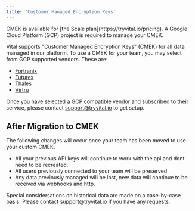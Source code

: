 ```yaml
---
title: 'Customer Managed Encryption Keys'
---
```


<Info>
CMEK is available for [the Scale plan](https://tryvital.io/pricing).
</Info>
<Info>
A Google Cloud Platform (GCP) project is required to manage your CMEK.
</Info>


Vital supports "Customer Managed Encryption Keys" (CMEK) for all data managed in our platform.
To use a CMEK for your team, you may select from GCP supported vendors. These are:

- [Fortranix](https://fortanix.com/solutions/use-case/ekm-for-gcp/)
- [Futurex](https://www.futurex.com/solutions/google-cloud-ekm-integration)
- [Thales](https://thalesdocs.com/dpod/services/key_management_services/ekms/index.html)
- [Virtru](https://www.virtru.com/google-cloud-encryption/)

Once you have selected a GCP compatible vendor and subscribed to their service, 
please contact support@tryvital.io to get setup.

## After Migration to CMEK

The following changes will occur once your team has been moved to use your custom CMEK.

- All your previous API keys will continue to work with the api and dont need
  to be recreated.
- All users previously connected to your team will be preserved
- Any data previously managed will be lost, new data will continue to be received via webhooks and http.

<Info>
Special considersations on historical data are made on a case-by-case basis. Please contact support@tryvital.io if you have any requests.
</Info>
